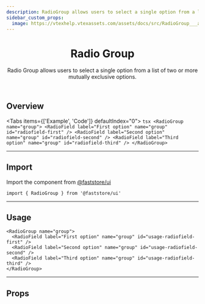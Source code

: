 ```yaml
---
description: RadioGroup allows users to select a single option from a list of two or more mutually exclusive options.
sidebar_custom_props:
  image: https://vtexhelp.vtexassets.com/assets/docs/src/RadioGroup___a09afdd36ab1bcf64ad0c8fa87ee8dd0.png
---
```



<header>

# Radio Group

Radio Group allows users to select a single option from a list of two or more mutually exclusive options.

</header>

## Overview

<Tabs items={['Example', 'Code']} defaultIndex="0">
  <Tab>
    <OverviewSection>
      <RadioGroup name="group">
        <RadioField label="First option" name="group" id="radiofield-first" />
        <RadioField label="Second option" name="group" id="radiofield-second" />
        <RadioField label="Third option" name="group" id="radiofield-third" />
      </RadioGroup>
    </OverviewSection>
  </Tab>
  <Tab>
    ```tsx
    <RadioGroup name="group">
      <RadioField label="First option" name="group" id="radiofield-first" />
      <RadioField label="Second option" name="group" id="radiofield-second" />
      <RadioField label="Third option" name="group" id="radiofield-third" />
    </RadioGroup>
    ```
  </Tab>
</Tabs>

---

## Import

Import the component from <a href="https://www.faststore.dev/reference/ui/get-started-faststore-ui">@faststore/ui</a>

```tsx
import { RadioGroup } from '@faststore/ui'
```

---

## Usage

<OverviewSection>
  <RadioGroup name="usage-group">
    <RadioField
      label="First option"
      name="usage-group"
      id="usage-radiofield-first"
    />
    <RadioField
      label="Second option"
      name="usage-group"
      id="usage-radiofield-second"
    />
    <RadioField
      label="Third option"
      name="usage-group"
      id="usage-radiofield-third"
    />
  </RadioGroup>
</OverviewSection>

```tsx
<RadioGroup name="group">
  <RadioField label="First option" name="group" id="usage-radiofield-first" />
  <RadioField label="Second option" name="group" id="usage-radiofield-second" />
  <RadioField label="Third option" name="group" id="usage-radiofield-third" />
</RadioGroup>
```

---

## Props

<PropsSection name="RadioGroup" />
